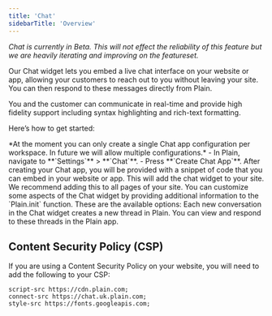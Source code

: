 ```yaml
---
title: 'Chat'
sidebarTitle: 'Overview'
---
```


_Chat is currently in Beta. This will not effect the reliability of this feature but we are heavily iterating and improving on the featureset._

Our Chat widget lets you embed a live chat interface on your website or app, allowing your customers to reach out to you without leaving your site. You can then respond to these messages directly from Plain.

You and the customer can communicate in real-time and provide high fidelity support including syntax highlighting and rich-text formatting.

Here’s how to get started:

<Steps>
  <Step title="Create your Chat app">
    *At the moment you can only create a single Chat app configuration per workspace. In future we
    will allow multiple configurations.* - In Plain, navigate to **`Settings`** > **`Chat`**. -
    Press **`Create Chat App`**.
  </Step>
  <Step title="Add Chat to your webpage(s)">
    After creating your Chat app, you will be provided with a snippet of code that you can embed in
    your website or app. This will add the chat widget to your site. We recommend adding this to all
    pages of your site.
  </Step>
  <Step title="Customize your Chat experience">
    You can customize some aspects of the Chat widget by providing additional information to the
    `Plain.init` function. These are the available options:
    <Snippet file="chat/customization.mdx" />
  </Step>
  <Step title="Viewing Chats in Plain">
    Each new conversation in the Chat widget creates a new thread in Plain. You can view and respond
    to these threads in the Plain app.
  </Step>
</Steps>

## Content Security Policy (CSP)

If you are using a Content Security Policy on your website, you will need to add the following to your CSP:

```text
script-src https://cdn.plain.com;
connect-src https://chat.uk.plain.com;
style-src https://fonts.googleapis.com;
```
